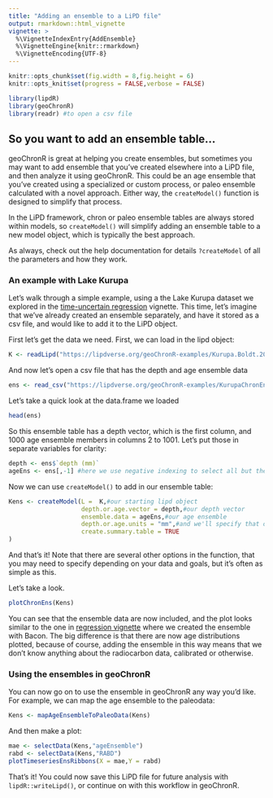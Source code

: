 ```yaml
---
title: "Adding an ensemble to a LiPD file"
output: rmarkdown::html_vignette
vignette: >
  %\VignetteIndexEntry{AddEnsemble}
  %\VignetteEngine{knitr::rmarkdown}
  %\VignetteEncoding{UTF-8}
---
```


```r
knitr::opts_chunk$set(fig.width = 8,fig.height = 6) 
knitr::opts_knit$set(progress = FALSE,verbose = FALSE)
```


```r
library(lipdR)
library(geoChronR)
library(readr) #to open a csv file
```

## So you want to add an ensemble table...

geoChronR is great at helping you create ensembles, but sometimes you may want to add ensemble that you've created elsewhere into a LiPD file, and then analyze it using geoChronR. This could be an age ensemble that you've created using a specialized or custom process, or paleo ensemble calculated with a novel approach. Either way, the `createModel()` function is designed to simplify that process. 

In the LiPD framework, chron or paleo ensemble tables are always stored within models, so `createModel()` will simplify adding an ensemble table to a new model object, which is typically the best approach. 

As always, check out the help documentation for details `?createModel` of all the parameters and how they work.


### An example with Lake Kurupa

Let's walk through a simple example, using a the Lake Kurupa dataset we explored in the [time-uncertain regression](regression.html) vignette. This time, let's imagine that we've already created an ensemble separately, and have it stored as a csv file, and would like to add it to the LiPD object.

First let's get the data we need. First, we can load in the lipd object:

```r
K <- readLipd("https://lipdverse.org/geoChronR-examples/Kurupa.Boldt.2015.lpd")
```

And now let's open a csv file that has the depth and age ensemble data

```r
ens <- read_csv("https://lipdverse.org/geoChronR-examples/KurupaChronEnsemble.csv")
```
Let's take a quick look at the data.frame we loaded

```r
head(ens)
```
So this ensemble table has a depth vector, which is the first column, and 1000 age ensemble members in columns 2 to 1001. Let's put those in separate variables for clarity:

```r
depth <- ens$`depth (mm)`
ageEns <- ens[,-1] #here we use negative indexing to select all but the first column
```

Now we can use `createModel()` to add in our ensemble table:

```r
Kens <- createModel(L =  K,#our starting lipd object
                    depth.or.age.vector = depth,#our depth vector
                    ensemble.data = ageEns,#our age ensemble
                    depth.or.age.units = "mm",#and we'll specify that our depth units are different than the default.
                    create.summary.table = TRUE
)
```

And that's it! Note that there are several other options in the function, that you may need to specify depending on your data and goals, but it's often as simple as this.

Let's take a look.

```r
plotChronEns(Kens)
```
You can see that the ensemble data are now included, and the plot looks similar to the one in [regression vignette](regression.html) where we created the ensemble with Bacon. The big difference is that there are now age distributions plotted, because of course, adding the ensemble in this way means that we don't know anything about the radiocarbon data, calibrated or otherwise.

### Using the ensembles in geoChronR

You can now go on to use the ensemble in geoChronR any way you'd like. For example, we can map the age ensemble to the paleodata: 

```r
Kens <- mapAgeEnsembleToPaleoData(Kens)
```

And then make a plot:

```r
mae <- selectData(Kens,"ageEnsemble")
rabd <- selectData(Kens,"RABD")
plotTimeseriesEnsRibbons(X = mae,Y = rabd)
```


That's it! You could now save this LiPD file for future analysis with `lipdR::writeLipd()`, or continue on with this workflow in geoChronR.








